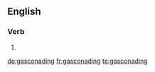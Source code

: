 ==English==

===Verb===
{{head|en|present participle}}

# {{present participle of|gasconade|lang=en}}

[[de:gasconading]]
[[fr:gasconading]]
[[te:gasconading]]